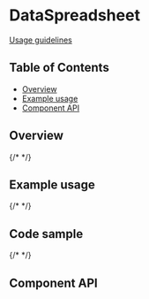 
# DataSpreadsheet

[Usage guidelines](https://pages.github.ibm.com/carbon/ibm-products/components/data-spreadsheet/usage/)

## Table of Contents

- [Overview](#overview)
- [Example usage](#example-usage)
- [Component API](#component-api)

## Overview

{/* <!-- TODO: Overview. --> */}

## Example usage

{/* <!-- TODO: One example per designed use case. --> */}

<Canvas>
  <Story of={stories.dataSpreadsheet} />
</Canvas>

## Code sample

{/* <!-- <CodesandboxLink exampleDirectory="DataSpreadsheet" /> --> */}

## Component API

<Controls />
